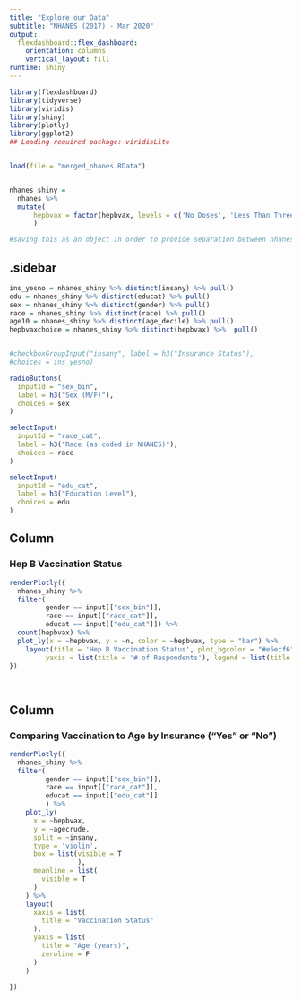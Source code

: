```yaml
---
title: "Explore our Data"
subtitle: "NHANES (2017) - Mar 2020"
output: 
  flexdashboard::flex_dashboard:
    orientation: columns
    vertical_layout: fill
runtime: shiny
---
```


```r
library(flexdashboard)
library(tidyverse)
library(viridis)
library(shiny)
library(plotly)
library(ggplot2)
## Loading required package: viridisLite



```



```r

load(file = "merged_nhanes.RData")


nhanes_shiny = 
  nhanes %>% 
  mutate(
      hepbvax = factor(hepbvax, levels = c('No Doses', 'Less Than Three Doses', 'At Least Three Doses'), labels = c("Not Vaccinated", "Partially Vaccinated", "Fully Vaccinated"))
      )

#saving this as an object in order to provide separation between nhanes data and any further data manipulation

```

 {.sidebar}
-----------------------------------------------------------------------

```r
ins_yesno = nhanes_shiny %>% distinct(insany) %>% pull()
edu = nhanes_shiny %>% distinct(educat) %>% pull()
sex = nhanes_shiny %>% distinct(gender) %>% pull()
race = nhanes_shiny %>% distinct(race) %>% pull()
age10 = nhanes_shiny %>% distinct(age_decile) %>% pull()
hepbvaxchoice = nhanes_shiny %>% distinct(hepbvax) %>%  pull()


#checkboxGroupInput("insany", label = h3("Insurance Status"), 
#choices = ins_yesno)

radioButtons(
  inputId = "sex_bin",
  label = h3("Sex (M/F)"),
  choices = sex
)

selectInput(
  inputId = "race_cat",
  label = h3("Race (as coded in NHANES)"), 
  choices = race
)

selectInput(
  inputId = "edu_cat",
  label = h3("Education Level"), 
  choices = edu
)


```

Column {data-width=500}
-----------------------------------------------------------------------

### Hep B Vaccination Status

```r

renderPlotly({
  nhanes_shiny %>% 
  filter(
         gender == input[["sex_bin"]],
         race == input[["race_cat"]],
         educat == input[["edu_cat"]]) %>% 
  count(hepbvax) %>% 
  plot_ly(x = ~hepbvax, y = ~n, color = ~hepbvax, type = "bar") %>% 
    layout(title = 'Hep B Vaccination Status', plot_bgcolor = "#e5ecf6", xaxis = list(title = 'Hep B Vax Statuses'), 
         yaxis = list(title = '# of Respondents'), legend = list(title = list(text = '<b> Doses </b>')))
})

  
```

Column {data-width=500}
-----------------------------------------------------------------------
### Comparing Vaccination to Age by Insurance ("Yes" or "No")

```r
renderPlotly({
  nhanes_shiny %>% 
  filter(
         gender == input[["sex_bin"]],
         race == input[["race_cat"]],
         educat == input[["edu_cat"]]
         ) %>% 
    plot_ly(
      x = ~hepbvax,
      y = ~agecrude, 
      split = ~insany,
      type = 'violin',
      box = list(visible = T
                 ),
      meanline = list(
        visible = T
      )
    ) %>% 
    layout(
      xaxis = list(
        title = "Vaccination Status"
      ),
      yaxis = list(
        title = "Age (years)",
        zeroline = F
      )
    )

})
```


